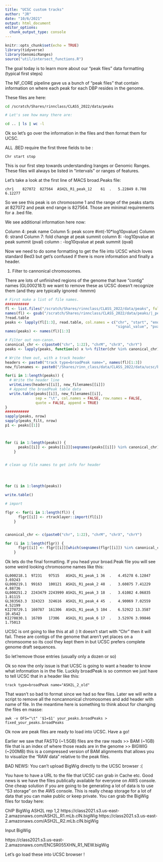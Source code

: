 ```yaml
---
title: "UCSC custom tracks"
author: "JR"
date: "10/6/2021"
output: html_document
editor_options: 
  chunk_output_type: console
---
```


```r
knitr::opts_chunk$set(echo = TRUE)
library(tidyverse)
library(GenomicRanges)
source("util/intersect_functions.R")
```



The goal today is to learn more about our "peak files" data formatting (typical first steps)

The NF_CORE pipeline gave us a bunch of "peak files" that contain
information on where each peak for each DBP resides in the genome.

These files are here:

```bash

cd /scratch/Shares/rinnclass/CLASS_2022/data/peaks

# Let's see how many there are:

cd .. | ls | wc -l

```

Ok so let's go over the information in the files and then format them for UCSC.

ALL .BED require the first three fields to be :

```
Chr start stop
```

This is our first step towards understanding Iranges or Genomic Ranges. These
files will always be listed in "intervals" or ranges of features.

Let's take a look at the first line of MACS broad.Peaks file:

```
chr1	827072	827564	ASH2L_R1_peak_12	61	.	5.22849	8.708	6.12277
```

So we see this peak is on chromosome 1 and the range of the peaks starts at 
827072 and peak end range is 827564. Those are minimal requirements for a .bed file.

We see additional information here now:

Column 4: peak name
Column 5: peak score 
#int(-10*log10pvalue) 
Column 6: strand
Column 7: fold change at peak summit
column 8: -log10pvalue at peak summit (pval)
column : -log10qvalue at peak summit (qval)



Now we need to do some formatting to get the file into UCSC which loves standard Bed3
but get's confused if there is more information and finally a header.

1) Filter to cannonical chromosomes.

There are lots of unfinished regions of the genome that have "contig" names (GL000218.1)
we want to remove these as UCSC doesn't recognize them (and they are typically ignored -hmmm)

```r

# First make a list of file names.
###########
fl <- list.files("/scratch/Shares/rinnclass/CLASS_2022/data/peaks", full.names = T)
names(fl) <- gsub("/scratch/Shares/rinnclass/CLASS_2022/data/peaks/|_peaks.broadPeak", "", fl)
?read.table
peaks <- lapply(fl[1:3], read.table, col.names = c("chr", "start", "end", "name", "score", "strand", 
                                                   "signal_value", "pval", "qval"))
names(peaks) <- names(fl)[1:3]

# Filter out non-canon.
canonical_chr <- c(paste0("chr", 1:22), "chrM", "chrX", "chrY")
peaks <- lapply(peaks, function(x) x %>% filter(chr %in% canonical_chr))

# Write them out, with a track header
headers <- paste0("track type=broadPeak name=", names(fl)[1:3])
new_filenames <- paste0("/Shares/rinn_class/data/CLASS_2022/data/ucsc/broadPeak/", names(fl)[1:3], ".broadPeak")

for(i in 1:length(peaks)) {
  # Write the header line
  writeLines(headers[[i]], new_filenames[[i]])
  # Append the broadPeak table data
  write.table(peaks[[i]], new_filenames[[i]],
              sep = "\t", col.names = FALSE, row.names = FALSE,
              quote = FALSE, append = TRUE)
}
###########
sapply(peaks, nrow)
sapply(peaks_filt, nrow)
p1 <- peaks[[1]]



for (i in 1:length(peaks)) {
      peaks[[i]] <- peaks[[i]][seqnames(peaks[[i]]) %in% canonical_chr]
    }


# clean up file names to get info for header




for (i in 1:length(peaks))

write.table()

# import

flgr <- for(i in 1:length(fl)) {
      flgr[[i]] <- rtracklayer::import(fl[i])
    }


canonical_chr <- c(paste0("chr", 1:22), "chrM", "chrX", "chrY")

for (i in 1:length(flgr)) {
      flgr[[i]] <- flgr[[i]][which(seqnames(flgr[[i]]) %in% canonical_chr)]
    }
```




Ok lets do the final formatting. If you head your broad.Peak file you will see
some weird looking chromosome names like this:

```
GL000218.1	97231	97515	ASH2L_R1_peak_1	36	.	4.45278	6.12847	3.69243
GL000219.1	99163	100121	ASH2L_R1_peak_2	48	.	3.60875	7.41229	4.88736
GL000251.2	2243479	2243999	ASH2L_R1_peak_3	18	.	3.61082	4.06835	1.81115
GL383563.3	324323	324616	ASH2L_R1_peak_4	45	.	4.90069	7.02559	4.52199
KI270729.1	160787	161306	ASH2L_R1_peak_5	104	.	6.52922	13.3587	10.4542
KI270830.1	16789	17306	ASH2L_R1_peak_6	17	.	3.52976	3.99846	1.75013
```

UCSC is ont going to like this at all :) It doesn't start with "Chr" then it will
fail. These are contigs of the genome that aren't yet places on a chromsoome so its
cool they kept them in but UCSC prefers complete genome draft sequences. 


So let'remove those entries (usually only a dozen or so) 

Ok so now the only issue is that UCSC is going to want a header to know what 
information is in the file. Luckily broadPeak is so common we just have to tell
UCSC that in a header like this:

```
track type=broadPeak name="ASH2L_2_old"
```

That wasn't so bad to format since we had so few files. Later we will write a script
to remove all the noncannonical chromosomes and add header with name of file.
In the meantime here is something to think about for changing the files en masse:


```
awk -v OFS="\t" '$1=$1' your_peaks.broadPeaks > fixed_your_peaks.broadPeaks
```

Ok now are peak files are ready to load into UCSC. Have a go!

Earlier we saw that FASTQ (~1.5GB) files are the raw reads >> BAM (~1GB) file that is an index
of where those reads are in the genome >> BIGWIG (~200MB) this is a compressed version of
BAM alignments that allows you to visualize the "RAW data" relative to the peak files.

BAD NEWS: You can't upload BigWig directly to the UCSC browser :(

You have to have a URL to the file that UCSC can grab in Cache etc. Good news is
we have the files publically available for everyone on AWS console. One cheap 
solution if you are going to be generating a lot of data is to use "S3 storage"
on the AWS console. This is really cheap storage for a lot of data that you can
make public or keep private. You can grab the BigWig files for today here:


ChIP BigWig ASH2L rep 1,2
https://class2021.s3.us-east-2.amazonaws.com/ASH2L_R1.mLb.clN.bigWig
https://class2021.s3.us-east-2.amazonaws.com/ASH2L_R2.mLb.clN.bigWig

Input BigWig

https://class2021.s3.us-east-2.amazonaws.com/ENCSR055XHN_R1_NEW.bigWig


Let's go load these into UCSC browser !

